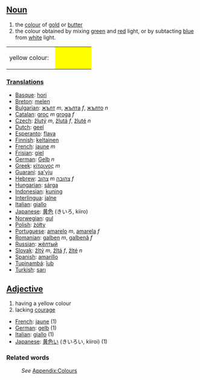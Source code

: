==[[Noun]]==
#the [[color|colour]] of [[gold]] or [[butter]]
#the colour obtained by mixing [[green]] and [[red]] light, or by subtacting [[blue]] from [[white]] light.
<table><tr><td height="25">yellow colour: &nbsp;</td>
<td bgcolor="#FFFF00" width="80">&nbsp; </td></tr></table>

===[[Translation]]s===
* [[Basque]]: [[hori]]
* [[Breton]]: [[melen]]
* [[Bulgarian]]: [[жълт]] ''m'', [[жълта]] ''f'', [[жълто]] ''n''
* [[Catalan]]: [[groc]] ''m'' [[groga]] ''f''
* [[Czech]]: [[žlutý]] ''m'', [[žlutá]] ''f'', [[žluté]] ''n''
* [[Dutch]]: [[geel]]
* [[Esperanto]]: [[flava]]
* [[Finnish]]: [[keltainen]]
* [[French]]: [[jaune]] ''m''
* [[Frisian]]: [[giel]]
* [[German]]: [[Gelb]] ''n''
* [[Greek]]: [[κίτρινος]] ''m''
* [[Guaraní]]: [[sa'yju]]
* [[Hebrew]]: [[צהוב]] ''m'' [[צהובה]] ''f''
* [[Hungarian]]: [[sárga]]
* [[Indonesian]]: [[kuning]]
* [[Interlingua]]: [[jalne]]
* [[Italian]]: [[giallo]]
* [[Japanese]]: [[黄色]] (きいろ, kiiro)
* [[Norwegian]]: [[gul]]
* [[Polish]]: [[żółty]]
* [[Portuguese]]: [[amarelo]] ''m'', [[amarela]] ''f''
* [[Romanian]]: [[galben]] ''m'', [[galbenă]] ''f''
* [[Russian]]: [[жёлтый]]
* [[Slovak]]: [[žltý]] ''m'', [[žltá]] ''f'', [[žlté]] ''n''
* [[Spanish]]: [[amarillo]]
* [[Tupinambá]]: [[îub]]
* [[Turkish]]: [[sarı]]

==[[Adjective]]==
#having a yellow colour
#lacking [[courage]]

* [[French]]: [[jaune]] (1)
* [[German]]: [[gelb]] (1)
* [[Italian]]: [[giallo]] (1)
* [[Japanese]]: [[黄色い]] (きいろい, kiiroi) (1)

===Related words===
:''See'' [[Wiktionary_Appendix:Colours|Appendix:Colours]]